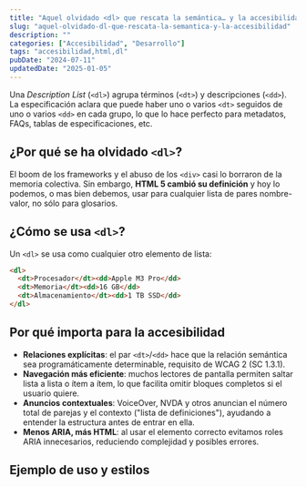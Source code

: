 ```yaml
---
title: "Aquel olvidado <dl> que rescata la semántica… y la accesibilidad"
slug: "aquel-olvidado-dl-que-rescata-la-semantica-y-la-accesibilidad"
description: ""
categories: ["Accesibilidad", "Desarrollo"]
tags: "accesibilidad,html,dl"
pubDate: "2024-07-11"
updatedDate: "2025-01-05"
---
```



Una <i lang="en">Description List</i> (`<dl>`) agrupa términos (`<dt>`) y descripciones (`<dd>`). La especificación aclara que puede haber uno o varios `<dt>` seguidos de uno o varios `<dd>` en cada grupo, lo que lo hace perfecto para metadatos, FAQs, tablas de especificaciones, etc.

## ¿Por qué se ha olvidado `<dl>`?

El boom de los frameworks y el abuso de los `<div>` casi lo borraron de la memoria colectiva. Sin embargo, **HTML 5 cambió su definición** y hoy lo podemos, o mas bien debemos, usar para cualquier lista de pares nombre-valor, no sólo para glosarios.

## ¿Cómo se usa `<dl>`?

Un `<dl>` se usa como cualquier otro elemento de lista:

```html
<dl>
  <dt>Procesador</dt><dd>Apple M3 Pro</dd>
  <dt>Memoria</dt><dd>16 GB</dd>
  <dt>Almacenamiento</dt><dd>1 TB SSD</dd>
</dl>
```

## Por qué importa para la accesibilidad

- **Relaciones explícitas**: el par `<dt>`/`<dd>` hace que la relación semántica sea programáticamente determinable, requisito de WCAG 2 (<ExternalLink href="https://www.w3.org/WAI/WCAG21/Techniques/html/H48">SC 1.3.1</ExternalLink>).
- **Navegación más eficiente**: muchos lectores de pantalla permiten saltar lista a lista o ítem a ítem, lo que facilita omitir bloques completos si el usuario quiere.
- **Anuncios contextuales**: VoiceOver, NVDA y otros anuncian el número total de parejas y el contexto ("lista de definiciones"), ayudando a entender la estructura antes de entrar en ella.
- **Menos ARIA, más HTML**: al usar el elemento correcto evitamos roles ARIA innecesarios, reduciendo complejidad y posibles errores.

## Ejemplo de uso y estilos

<DefinitionList client:only="react" />
